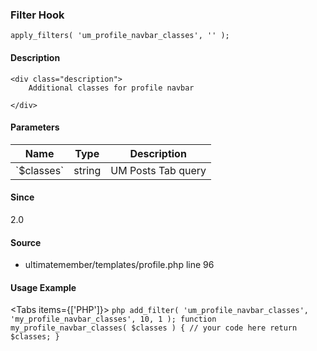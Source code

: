 
### Filter Hook    
    
```
apply_filters( 'um_profile_navbar_classes', '' );
```

#### Description
    <div class="description">
        Additional classes for profile navbar
 
    </div>

#### Parameters
            
<table className="table-auto mt-2 border dark:border-gray-500 p-5 text-sm text-left">
<thead>
<tr>
<th  className="px-3">Name</th>
<th  className="px-3">Type</th>
<th  className="px-3">Description</th>
</tr>
</thead>
<tbody>
               <tr >
               <td className="px-3 py-2">`$classes`</td>
               <td className="px-3 py-2">string</td>
               <td className="px-3 py-2 text-sm">UM Posts Tab query</td>
               </tr>
</tbody>
</table>

#### Since
<div class="description">
2.0
</div>

#### Source
  - <Link href="/developer/files/templates-profile#source-view.96">ultimatemember/templates/profile.php</Link> <Link href="/developer/files/templates-profile#source-view.96">line 96</Link>



#### Usage Example

<Tabs items={['PHP']}>
    <Tab>
    ```php
    add_filter( 'um_profile_navbar_classes', 'my_profile_navbar_classes', 10, 1 );
 function my_profile_navbar_classes( $classes ) {
     // your code here
     return $classes;
 }
    ```
    </Tab>
</Tabs>
